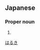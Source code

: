 ==Japanese==
{{ja-kanjitab|晴|樹}}

===Proper noun===
{{ja-pos|proper|はるき}}

# {{given name|male|lang=ja}}

[[Category:Japanese male given names|はるき]]